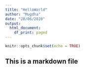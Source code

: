 ```yaml
---
title: "HelloWorld"
author: "Mugdha"
date: "28/06/2020"
output:
  html_document:
    df_print: paged
---
```


```r
knitr::opts_chunk$set(echo = TRUE)
```

## This is a markdown file